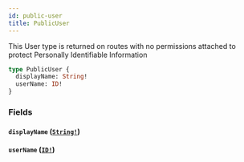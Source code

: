 ```yaml
---
id: public-user
title: PublicUser
---
```


This User type is returned on routes with no permissions attached to protect Personally Identifiable Information

```graphql
type PublicUser {
  displayName: String!
  userName: ID!
}
```

### Fields

#### `displayName` ([`String!`](/developers/shared-apis/adminidentity-api/graphql/reference/scalars/string))

#### `userName` ([`ID!`](/developers/shared-apis/adminidentity-api/graphql/reference/scalars/id))
